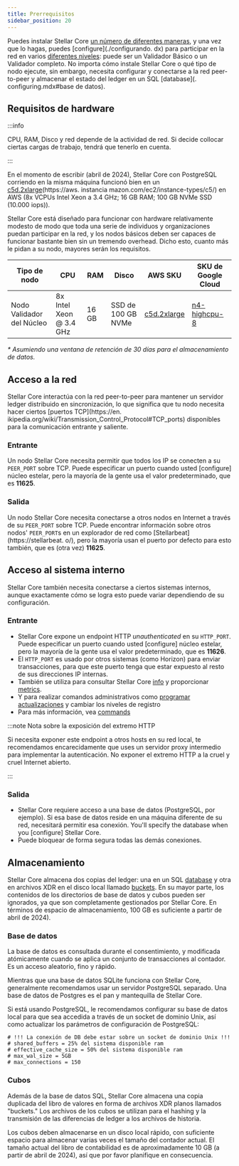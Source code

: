 ```yaml
---
title: Prerrequisitos
sidebar_position: 20
---
```


Puedes instalar Stellar Core [un número de diferentes maneras](./installation.mdx), y una vez que lo hagas, puedes [configure](./configurando. dx) para participar en la red en varios [diferentes niveles](../README.mdx#types-of-nodes): puede ser un Validador Básico o un Validador completo. No importa cómo instale Stellar Core o qué tipo de nodo ejecute, sin embargo, necesita configurar y conectarse a la red peer-to-peer y almacenar el estado del ledger en un SQL [database](. configuring.mdx#base de datos).

## Requisitos de hardware

:::info

CPU, RAM, Disco y red depende de la actividad de red. Si decide collocar ciertas cargas de trabajo, tendrá que tenerlo en cuenta.

:::

En el momento de escribir (abril de 2024), Stellar Core con PostgreSQL corriendo en la misma máquina funcionó bien en un [c5d.2xlarge](https://aws. instancia mazon.com/ec2/instance-types/c5/) en AWS (8x VCPUs Intel Xeon a 3.4 GHz; 16 GB RAM; 100 GB NVMe SSD (10.000 iops)).

Stellar Core está diseñado para funcionar con hardware relativamente modesto de modo que toda una serie de individuos y organizaciones puedan participar en la red, y los nodos básicos deben ser capaces de funcionar bastante bien sin un tremendo overhead. Dicho esto, cuanto más le pidan a su nodo, mayores serán los requisitos.

| Tipo de nodo              | CPU                     | RAM   | Disco              | AWS SKU       | SKU de Google Cloud |
| ------------------------- | ----------------------- | ----- | ------------------ | ------------- | ------------------- |
| Nodo Validador del Núcleo | 8x Intel Xeon @ 3.4 GHz | 16 GB | SSD de 100 GB NVMe | [c5d.2xlarge] | [n4-highcpu-8]      |

_\* Asumiendo una ventana de retención de 30 días para el almacenamiento de datos._

## Acceso a la red

Stellar Core interactúa con la red peer-to-peer para mantener un servidor ledger distribuido en sincronización, lo que significa que tu nodo necesita hacer ciertos [puertos TCP](https://en. ikipedia.org/wiki/Transmission_Control_Protocol#TCP_ports) disponibles para la comunicación entrante y saliente.

### Entrante

Un nodo Stellar Core necesita permitir que todos los IP se conecten a su `PEER_PORT` sobre TCP. Puede especificar un puerto cuando usted [configure] núcleo estelar, pero la mayoría de la gente usa el valor predeterminado, que es **11625**.

### Salida

Un nodo Stellar Core necesita conectarse a otros nodos en Internet a través de su `PEER_PORT` sobre TCP. Puede encontrar información sobre otros nodos' `PEER_PORT`s en un explorador de red como [Stellarbeat](https://stellarbeat. o/), pero la mayoría usan el puerto por defecto para esto también, que es (otra vez) **11625**.

## Acceso al sistema interno

Stellar Core también necesita conectarse a ciertos sistemas internos, aunque exactamente cómo se logra esto puede variar dependiendo de su configuración.

### Entrante

- Stellar Core expone un endpoint HTTP _unauthenticated_ en su `HTTP_PORT`. Puede especificar un puerto cuando usted [configure] núcleo estelar, pero la mayoría de la gente usa el valor predeterminado, que es **11626**.
- El `HTTP_PORT` es usado por otros sistemas (como Horizon) para enviar transacciones, para que este puerto tenga que estar expuesto al resto de sus direcciones IP internas.
- También se utiliza para consultar Stellar Core [info](./commands.mdx) y proporcionar [metrics](./monitoring.mdx).
- Y para realizar comandos administrativos como [programar actualizaciones](./network-upgrades.mdx) y cambiar los niveles de registro
- Para más información, vea [commands](./commands.mdx)

:::note Nota sobre la exposición del extremo HTTP

Si necesita exponer este endpoint a otros hosts en su red local, te recomendamos encarecidamente que uses un servidor proxy intermedio para implementar la autenticación. No exponer el extremo HTTP a la cruel y cruel Internet abierto.

:::

### Salida

- Stellar Core requiere acceso a una base de datos (PostgreSQL, por ejemplo). Si esa base de datos reside en una máquina diferente de su red, necesitará permitir esa conexión. You'll specify the database when you [configure] Stellar Core.
- Puede bloquear de forma segura todas las demás conexiones.

## Almacenamiento

Stellar Core almacena dos copias del ledger: una en un SQL [database](#database) y otra en archivos XDR en el disco local llamado [buckets](#buckets). En su mayor parte, los contenidos de los directorios de base de datos y cubos pueden ser ignorados, ya que son completamente gestionados por Stellar Core. En términos de espacio de almacenamiento, 100 GB es suficiente a partir de abril de 2024).

### Base de datos

La base de datos es consultada durante el consentimiento, y modificada atómicamente cuando se aplica un conjunto de transacciones al contador. Es un acceso aleatorio, fino y rápido.

Mientras que una base de datos SQLite funciona con Stellar Core, generalmente recomendamos usar un servidor PostgreSQL separado. Una base de datos de Postgres es el pan y mantequilla de Stellar Core.

Si está usando PostgreSQL, le recomendamos configurar su base de datos local para que sea accedida a través de un socket de dominio Unix, así como actualizar los parámetros de configuración de PostgreSQL:

```text
# !!! La conexión de DB debe estar sobre un socket de dominio Unix !!!
# shared_buffers = 25% del sistema disponible ram
# effective_cache_size = 50% del sistema disponible ram
# max_wal_size = 5GB
# max_connections = 150
```

### Cubos

Además de la base de datos SQL, Stellar Core almacena una copia duplicada del libro de valores en forma de archivos XDR planos llamados "buckets." Los archivos de los cubos se utilizan para el hashing y la transmisión de las diferencias de ledger a los archivos de historia.

Los cubos deben almacenarse en un disco local rápido, con suficiente espacio para almacenar varias veces el tamaño del contador actual. El tamaño actual del libro de contabilidad es de aproximadamente 10 GB (a partir de abril de 2024), así que por favor planifique en consecuencia.

[configurar]: ./configuración.mdx
[c5d.2xlarge]: https://aws.amazon.com/ec2/instance-types/c5/
[n4-highcpu-8]: https://cloud.google.com/compute/docs/general-purpose-machines#n4-highcpu
